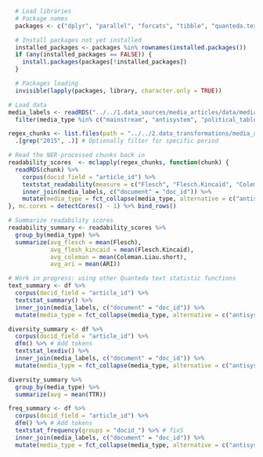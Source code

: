 ```r
  # Load libraries
  # Package names
  packages <- c("dplyr", "parallel", "forcats", "tibble", "quanteda.textstats", "quanteda")

  # Install packages not yet installed
  installed_packages <- packages %in% rownames(installed.packages())
  if (any(installed_packages == FALSE)) {
    install.packages(packages[!installed_packages])
  }

  # Packages loading
  invisible(lapply(packages, library, character.only = TRUE))
```

```r
# Load data
media_labels <- readRDS("../../1.data_sources/media_articles/data/media_type_labels/all_media_labels_with_doc_id.rds") %>%
  filter(media_type %in% c("mainstream", "antisystem", "political_tabloid"))

regex_chunks <- list.files(path = "../../2.data_transformations/media_articles/data/regex_processed/chunks/", pattern = "*.rds", full.names = TRUE) %>%
  .[grep("2015", .)] # Optionally filter for specific period

# Read the NER-processed chunks back in
readability_scores  <- mclapply(regex_chunks, function(chunk) {
  readRDS(chunk) %>%
    corpus(docid_field = "article_id") %>%
    textstat_readability(measure = c("Flesch", "Flesch.Kincaid", "Coleman.Liau.short", "ARI")) %>%
    inner_join(media_labels, c("document" = "doc_id")) %>%
    mutate(media_type = fct_collapse(media_type, alternative = c("antisystem", "political_tabloid")))
}, mc.cores = detectCores() - 1) %>% bind_rows()

# Summarize readability scores
readability_summary <- readability_scores %>%
  group_by(media_type) %>%
  summarize(avg_flesch = mean(Flesch),
            avg_flesh_kincaid = mean(Flesch.Kincaid),
            avg_coleman = mean(Coleman.Liau.short),
            avg_ari = mean(ARI))
```

```r
# Work in progress: using other Quanteda text statistic functions
text_summary <- df %>%
  corpus(docid_field = "article_id") %>%
  textstat_summary() %>%
  inner_join(media_labels, c("document" = "doc_id")) %>%
  mutate(media_type = fct_collapse(media_type, alternative = c("antisystem", "political_tabloid")))

diversity_summary <- df %>%
  corpus(docid_field = "article_id") %>%
  dfm() %>% # Add tokens
  textstat_lexdiv() %>%
  inner_join(media_labels, c("document" = "doc_id")) %>%
  mutate(media_type = fct_collapse(media_type, alternative = c("antisystem", "political_tabloid")))

diversity_summary %>%
  group_by(media_type) %>%
  summarize(avg = mean(TTR))

freq_summary <- df %>%
  corpus(docid_field = "article_id") %>%
  dfm() %>% # Add tokens
  textstat_frequency(groups = "docid_") %>% # fixS
  inner_join(media_labels, c("document" = "doc_id")) %>%
  mutate(media_type = fct_collapse(media_type, alternative = c("antisystem", "political_tabloid")))
```

